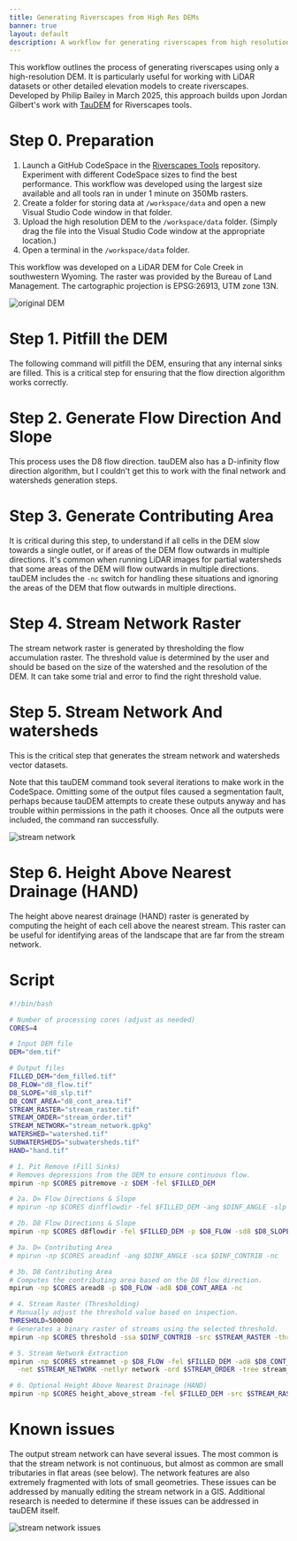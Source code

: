 ```yaml
---
title: Generating Riverscapes from High Res DEMs 
banner: true
layout: default
description: A workflow for generating riverscapes from high resolution digital elevation models.
---
```


This workflow outlines the process of generating riverscapes using only a high-resolution DEM. It is particularly useful for working with LiDAR datasets or other detailed elevation models to create riverscapes. Developed by Philip Bailey in March 2025, this approach builds upon Jordan Gilbert's work with [TauDEM](https://hydrology.usu.edu/taudem/taudem5/) for Riverscapes tools.

# Step 0. Preparation

1. Launch a GitHub CodeSpace in the [Riverscapes Tools](https://github.com/Riverscapes/riverscapes-tools) repository. Experiment with different CodeSpace sizes to find the best performance. This workflow was developed using the largest size available and all tools ran in under 1 minute on 350Mb rasters.
1. Create a folder for storing data at `/workspace/data` and open a new Visual Studio Code window in that folder.
1. Upload the high resolution DEM to the `/workspace/data` folder. (Simply drag the file into the Visual Studio Code window at the appropriate location.)
1. Open a terminal in the `/workspace/data` folder.

This workflow was developed on a LiDAR DEM for Cole Creek in southwestern Wyoming. The raster was provided by the Bureau of Land Management. The cartographic projection is EPSG:26913, UTM zone 13N.

![original DEM](/images/tauDEM/cole-creek-dem.png)

# Step 1. Pitfill the DEM

The following command will pitfill the DEM, ensuring that any internal sinks are filled. This is a critical step for ensuring that the flow direction algorithm works correctly.

# Step 2. Generate Flow Direction And Slope

This process uses the D8 flow direction. tauDEM also has a D-infinity flow direction algorithm, but I couldn't get this to work with the final network and watersheds generation steps.

# Step 3. Generate Contributing Area

It is critical during this step, to understand if all cells in the DEM slow towards a single outlet, or if areas of the DEM flow outwards in multiple directions. It's common when running LiDAR images for partial watersheds that some areas of the DEM will flow outwards in multiple directions. tauDEM includes the `-nc` switch for handling these situations and ignoring the areas of the DEM that flow outwards in multiple directions.

# Step 4. Stream Network Raster

The stream network raster is generated by thresholding the flow accumulation raster. The threshold value is determined by the user and should be based on the size of the watershed and the resolution of the DEM. It can take some trial and error to find the right threshold value.

# Step 5. Stream Network And watersheds

This is the critical step that generates the stream network and watersheds vector datasets. 

Note that this tauDEM command took several iterations to make work in the CodeSpace. Omitting some of the output files caused a segmentation fault, perhaps because tauDEM attempts to create these outputs anyway and has trouble within permissions in the path it chooses. Once all the outputs were included, the command ran successfully.

![stream network](/images/tauDEM/cole_creek_network.png)

# Step 6. Height Above Nearest Drainage (HAND)

The height above nearest drainage (HAND) raster is generated by computing the height of each cell above the nearest stream. This raster can be useful for identifying areas of the landscape that are far from the stream network.

# Script

```bash
#!/bin/bash

# Number of processing cores (adjust as needed)
CORES=4

# Input DEM file
DEM="dem.tif"

# Output files
FILLED_DEM="dem_filled.tif"
D8_FLOW="d8_flow.tif"
D8_SLOPE="d8_slp.tif"
D8_CONT_AREA="d8_cont_area.tif"
STREAM_RASTER="stream_raster.tif"
STREAM_ORDER="stream_order.tif"
STREAM_NETWORK="stream_network.gpkg"
WATERSHED="watershed.tif"
SUBWATERSHEDS="subwatersheds.tif"
HAND="hand.tif"

# 1. Pit Remove (Fill Sinks)
# Removes depressions from the DEM to ensure continuous flow.
mpirun -np $CORES pitremove -z $DEM -fel $FILLED_DEM

# 2a. D∞ Flow Directions & Slope
# mpirun -np $CORES dinfflowdir -fel $FILLED_DEM -ang $DINF_ANGLE -slp $DINF_SLOPE

# 2b. D8 Flow Directions & Slope
mpirun -np $CORES d8flowdir -fel $FILLED_DEM -p $D8_FLOW -sd8 $D8_SLOPE

# 3a. D∞ Contributing Area
# mpirun -np $CORES areadinf -ang $DINF_ANGLE -sca $DINF_CONTRIB -nc

# 3b. D8 Contributing Area
# Computes the contributing area based on the D8 flow direction.
mpirun -np $CORES aread8 -p $D8_FLOW -ad8 $D8_CONT_AREA -nc

# 4. Stream Raster (Thresholding)
# Manually adjust the threshold value based on inspection.
THRESHOLD=500000
# Generates a binary raster of streams using the selected threshold.
mpirun -np $CORES threshold -ssa $DINF_CONTRIB -src $STREAM_RASTER -thresh $THRESHOLD

# 5. Stream Network Extraction
mpirun -np $CORES streamnet -p $D8_FLOW -fel $FILLED_DEM -ad8 $D8_CONT_AREA -src $STREAM_RASTER \
  -net $STREAM_NETWORK -netlyr network -ord $STREAM_ORDER -tree stream_tree.dat -coord stream_coord.dat -w $SUBWATERSHEDS

# 6. Optional Height Above Nearest Drainage (HAND)
mpirun -np $CORES height_above_stream -fel $FILLED_DEM -src $STREAM_RASTER -hand $HAND
```

# Known issues

The output stream network can have several issues. The most common is that the stream network is not continuous, but almost as common are small tributaries in flat areas (see below). The network features are also extremely fragmented with lots of small geometries. These issues can be addressed by manually editing the stream network in a GIS. Additional research is needed to determine if these issues can be addressed in tauDEM itself.

![stream network issues](/images/tauDEM/cole_creek_network_problems.png)